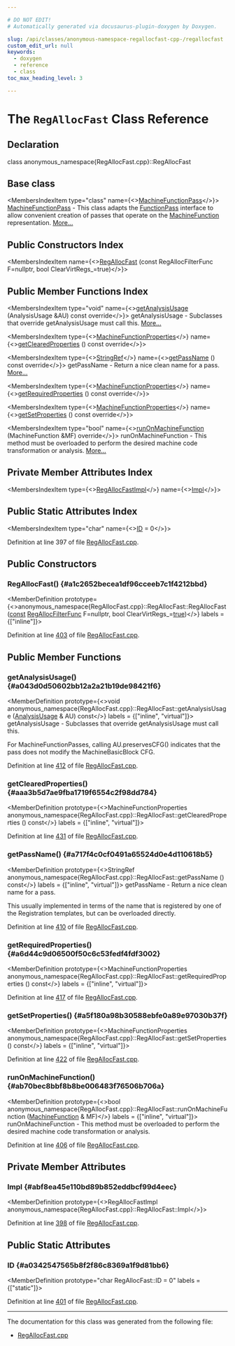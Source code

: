 ```yaml
---

# DO NOT EDIT!
# Automatically generated via docusaurus-plugin-doxygen by Doxygen.

slug: /api/classes/anonymous-namespace-regallocfast-cpp-/regallocfast
custom_edit_url: null
keywords:
  - doxygen
  - reference
  - class
toc_max_heading_level: 3

---
```





# The `RegAllocFast` Class Reference

<DoxygenPage pluginConfig={pluginConfig}>



## Declaration

<CodeBlock>class anonymous_namespace{RegAllocFast.cpp}::RegAllocFast</CodeBlock>

## Base class

<MembersIndex>

<MembersIndexItem
  type="class"
  name={<><a href="/docs/api/classes/llvm/machinefunctionpass">MachineFunctionPass</a></>}>
<a href="/docs/api/classes/llvm/machinefunctionpass">MachineFunctionPass</a> - This class adapts the <a href="/docs/api/classes/llvm/functionpass">FunctionPass</a> interface to allow convenient creation of passes that operate on the <a href="/docs/api/classes/llvm/machinefunction">MachineFunction</a> representation. <a href="/docs/api/classes/llvm/machinefunctionpass/#details">More...</a>
</MembersIndexItem>

</MembersIndex>

## Public Constructors Index

<MembersIndex>

<MembersIndexItem
  name={<><a href="#a1c2652becea1df96cceeb7c1f4212bbd">RegAllocFast</a> (const RegAllocFilterFunc F=nullptr, bool ClearVirtRegs&#95;=true)</>}>
</MembersIndexItem>

</MembersIndex>

## Public Member Functions Index

<MembersIndex>

<MembersIndexItem
  type="void"
  name={<><a href="#a043d0d50602bb12a2a21b19de98421f6">getAnalysisUsage</a> (AnalysisUsage &amp;AU) const override</>}>
getAnalysisUsage - Subclasses that override getAnalysisUsage must call this. <a href="#a043d0d50602bb12a2a21b19de98421f6">More...</a>
</MembersIndexItem>

<MembersIndexItem
  type={<><a href="/docs/api/classes/llvm/machinefunctionproperties">MachineFunctionProperties</a></>}
  name={<><a href="#aaa3b5d7ae9fba1719f6554c2f98dd784">getClearedProperties</a> () const override</>}>
</MembersIndexItem>

<MembersIndexItem
  type={<><a href="/docs/api/classes/llvm/stringref">StringRef</a></>}
  name={<><a href="#a717f4c0cf0491a65524d0e4d110618b5">getPassName</a> () const override</>}>
getPassName - Return a nice clean name for a pass. <a href="#a717f4c0cf0491a65524d0e4d110618b5">More...</a>
</MembersIndexItem>

<MembersIndexItem
  type={<><a href="/docs/api/classes/llvm/machinefunctionproperties">MachineFunctionProperties</a></>}
  name={<><a href="#a6d44c9d06500f50c6c53fedf4fdf3002">getRequiredProperties</a> () const override</>}>
</MembersIndexItem>

<MembersIndexItem
  type={<><a href="/docs/api/classes/llvm/machinefunctionproperties">MachineFunctionProperties</a></>}
  name={<><a href="#a5f180a98b30588ebfe0a89e97030b37f">getSetProperties</a> () const override</>}>
</MembersIndexItem>

<MembersIndexItem
  type="bool"
  name={<><a href="#ab70bec8bbf8b8be006483f76506b706a">runOnMachineFunction</a> (MachineFunction &amp;MF) override</>}>
runOnMachineFunction - This method must be overloaded to perform the desired machine code transformation or analysis. <a href="#ab70bec8bbf8b8be006483f76506b706a">More...</a>
</MembersIndexItem>

</MembersIndex>

## Private Member Attributes Index

<MembersIndex>

<MembersIndexItem
  type={<><a href="/docs/api/classes/anonymous-namespace-regallocfast-cpp-/regallocfastimpl">RegAllocFastImpl</a></>}
  name={<><a href="#abf8ea45e110bd89b852eddbcf99d4eec">Impl</a></>}>
</MembersIndexItem>

</MembersIndex>

## Public Static Attributes Index

<MembersIndex>

<MembersIndexItem
  type="char"
  name={<><a href="#a0342547565b8f2f86c8369a1f9d81bb6">ID</a> = 0</>}>
</MembersIndexItem>

</MembersIndex>


Definition at line 397 of file <a href="/docs/api/files/lib/lib/codegen/regallocfast-cpp">RegAllocFast.cpp</a>.

<SectionDefinition>

## Public Constructors

### RegAllocFast() {#a1c2652becea1df96cceeb7c1f4212bbd}

<MemberDefinition
  prototype={<>anonymous&#95;namespace&#123;RegAllocFast.cpp&#125;::RegAllocFast::RegAllocFast (<a href="/docs/api/files/lib/lib/target/lib/target/aarch64/aarch64promoteconstant-cpp/#a90f8350fecae261c25be85d38b451bff">const</a> <a href="/docs/api/namespaces/llvm/#a0ab9dba764b528b15e89f9c443b2e202">RegAllocFilterFunc</a> F=nullptr, bool ClearVirtRegs_=<a href="/docs/api/files/lib/lib/analysis/basicaliasanalysis-cpp/#af6d5cafbdfc5313e65d990120021a3ec">true</a>)</>}
  labels = {["inline"]}>

Definition at line <a href="/docs/api/files/lib/lib/codegen/regallocfast-cpp/#l00403">403</a> of file <a href="/docs/api/files/lib/lib/codegen/regallocfast-cpp">RegAllocFast.cpp</a>.
</MemberDefinition>

</SectionDefinition>

<SectionDefinition>

## Public Member Functions

### getAnalysisUsage() {#a043d0d50602bb12a2a21b19de98421f6}

<MemberDefinition
  prototype={<>void anonymous&#95;namespace&#123;RegAllocFast.cpp&#125;::RegAllocFast::getAnalysisUsage (<a href="/docs/api/classes/llvm/analysisusage">AnalysisUsage</a> &amp; AU) const</>}
  labels = {["inline", "virtual"]}>
getAnalysisUsage - Subclasses that override getAnalysisUsage must call this.

For MachineFunctionPasses, calling AU.preservesCFG() indicates that the pass does not modify the MachineBasicBlock CFG.

Definition at line <a href="/docs/api/files/lib/lib/codegen/regallocfast-cpp/#l00412">412</a> of file <a href="/docs/api/files/lib/lib/codegen/regallocfast-cpp">RegAllocFast.cpp</a>.
</MemberDefinition>

### getClearedProperties() {#aaa3b5d7ae9fba1719f6554c2f98dd784}

<MemberDefinition
  prototype={<>MachineFunctionProperties anonymous&#95;namespace&#123;RegAllocFast.cpp&#125;::RegAllocFast::getClearedProperties () const</>}
  labels = {["inline", "virtual"]}>

Definition at line <a href="/docs/api/files/lib/lib/codegen/regallocfast-cpp/#l00431">431</a> of file <a href="/docs/api/files/lib/lib/codegen/regallocfast-cpp">RegAllocFast.cpp</a>.
</MemberDefinition>

### getPassName() {#a717f4c0cf0491a65524d0e4d110618b5}

<MemberDefinition
  prototype={<>StringRef anonymous&#95;namespace&#123;RegAllocFast.cpp&#125;::RegAllocFast::getPassName () const</>}
  labels = {["inline", "virtual"]}>
getPassName - Return a nice clean name for a pass.

This usually implemented in terms of the name that is registered by one of the Registration templates, but can be overloaded directly.

Definition at line <a href="/docs/api/files/lib/lib/codegen/regallocfast-cpp/#l00410">410</a> of file <a href="/docs/api/files/lib/lib/codegen/regallocfast-cpp">RegAllocFast.cpp</a>.
</MemberDefinition>

### getRequiredProperties() {#a6d44c9d06500f50c6c53fedf4fdf3002}

<MemberDefinition
  prototype={<>MachineFunctionProperties anonymous&#95;namespace&#123;RegAllocFast.cpp&#125;::RegAllocFast::getRequiredProperties () const</>}
  labels = {["inline", "virtual"]}>

Definition at line <a href="/docs/api/files/lib/lib/codegen/regallocfast-cpp/#l00417">417</a> of file <a href="/docs/api/files/lib/lib/codegen/regallocfast-cpp">RegAllocFast.cpp</a>.
</MemberDefinition>

### getSetProperties() {#a5f180a98b30588ebfe0a89e97030b37f}

<MemberDefinition
  prototype={<>MachineFunctionProperties anonymous&#95;namespace&#123;RegAllocFast.cpp&#125;::RegAllocFast::getSetProperties () const</>}
  labels = {["inline", "virtual"]}>

Definition at line <a href="/docs/api/files/lib/lib/codegen/regallocfast-cpp/#l00422">422</a> of file <a href="/docs/api/files/lib/lib/codegen/regallocfast-cpp">RegAllocFast.cpp</a>.
</MemberDefinition>

### runOnMachineFunction() {#ab70bec8bbf8b8be006483f76506b706a}

<MemberDefinition
  prototype={<>bool anonymous&#95;namespace&#123;RegAllocFast.cpp&#125;::RegAllocFast::runOnMachineFunction (<a href="/docs/api/classes/llvm/machinefunction">MachineFunction</a> &amp; MF)</>}
  labels = {["inline", "virtual"]}>
runOnMachineFunction - This method must be overloaded to perform the desired machine code transformation or analysis.

Definition at line <a href="/docs/api/files/lib/lib/codegen/regallocfast-cpp/#l00406">406</a> of file <a href="/docs/api/files/lib/lib/codegen/regallocfast-cpp">RegAllocFast.cpp</a>.
</MemberDefinition>

</SectionDefinition>

<SectionDefinition>

## Private Member Attributes

### Impl {#abf8ea45e110bd89b852eddbcf99d4eec}

<MemberDefinition
  prototype={<>RegAllocFastImpl anonymous&#95;namespace&#123;RegAllocFast.cpp&#125;::RegAllocFast::Impl</>}>

Definition at line <a href="/docs/api/files/lib/lib/codegen/regallocfast-cpp/#l00398">398</a> of file <a href="/docs/api/files/lib/lib/codegen/regallocfast-cpp">RegAllocFast.cpp</a>.
</MemberDefinition>

</SectionDefinition>

<SectionDefinition>

## Public Static Attributes

### ID {#a0342547565b8f2f86c8369a1f9d81bb6}

<MemberDefinition
  prototype="char RegAllocFast::ID = 0"
  labels = {["static"]}>

Definition at line <a href="/docs/api/files/lib/lib/codegen/regallocfast-cpp/#l00401">401</a> of file <a href="/docs/api/files/lib/lib/codegen/regallocfast-cpp">RegAllocFast.cpp</a>.
</MemberDefinition>

</SectionDefinition>

<hr/>

The documentation for this class was generated from the following file:

<ul>
<li><a href="/docs/api/files/lib/lib/codegen/regallocfast-cpp">RegAllocFast.cpp</a></li>
</ul>

</DoxygenPage>
